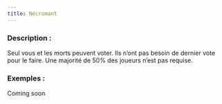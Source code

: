 ```yaml
---
title: Nécromant
---
```



<Role NECROMANT header />

### Description :

Seul vous et les morts peuvent voter. Ils n’ont pas besoin de dernier vote pour le faire. Une majorité de 50% des joueurs n’est pas requise.

### Exemples :

Coming soon
